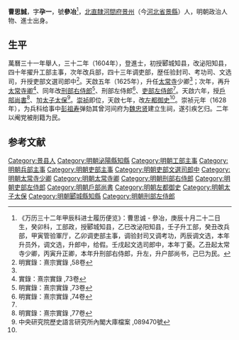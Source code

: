 '''曹思誠'''，字'''孕一'''，號'''參冶'''<ref>《万历三十二年甲辰科进士履历便览》：曹思诚 - 參冶，庚辰十月二十二日生，癸卯科，工部政，授郾城知县，乙巳改泌阳知县，壬子升工部，癸丑改兵部，甲寅管验軍厅，乙卯调吏部主事，调验封司又调考功，丙辰调文选，本年升员外，调文选，升郎中，给假。壬戌起文选司郎中，本年丁憂。乙丑起太常寺少卿，丙寅升正卿，本年升刑部右侍郎，升左，升户部尚书，己巳为民。</ref>，[[北直隸|北直隸]][[河間府|河間府]][[景州|景州]]（今[[河北省|河北省]][[景縣|景縣]]）人，明朝政治人物、進士出身。

== 生平 ==
萬曆三十一年舉人，三十二年（1604年），登進士，初授郾城知县，改泌阳知县，四十年擢升工部主事，次年改兵部，四十三年调吏部，歴任验封司、考功司、文选司，升授吏部文選司郎中<ref name="#1">明實錄：熹宗實錄 ,58卷</ref>。天啟五年（1625年），升任[[太常寺|太常寺]]少卿<ref name="#1"/>；次年，再升[[太常寺卿|太常寺卿]]<ref>實錄：熹宗實錄 ,73卷</ref>、同年改[[刑部右侍郎|刑部右侍郎]]<ref>明實錄：熹宗實錄 ,73卷</ref>、刑部左侍郎<ref name="#2">明實錄：熹宗實錄 ,74卷</ref>、[[吏部左侍郎|吏部左侍郎]]<ref name="#2"/>。天啟六年，授[[戶部尚書|戶部尚書]]<ref>明實錄：熹宗實錄 ,77卷</ref>、加[[太子太保|太子太保]]<ref name="#3">中央研究院歷史語言研究所內閣大庫檔案 ,089470號</ref>。[[崇祯|崇祯]]即位，天啟七年，改[[左都御史|左都御史]]<ref name="#3"/>。崇祯元年（1628年），为兵科给事中[[彭祖寿|彭祖寿]]弹劾其曾河间府为[[魏忠贤|魏忠贤]]建立生祠，遂引疾乞归。二年以阉党被削籍为民。

==参考文献==
{{reflist|2}}

{{start box}}
{{s-off}}
{{s-before|[[李任_(舉人)|李任]]}}
{{s-title|明朝泌陽縣知縣|萬曆年間}}
{{s-after|[[甯養初|甯養初]]}}
{{end box}}

{{萬曆三十二年甲辰科殿試金榜}}

{{Authority control}}

{{DEFAULTSORT:Cao曹}}
[[Category:景县人|Category:景县人]]
[[Category:明朝泌陽縣知縣|Category:明朝泌陽縣知縣]]
[[Category:明朝工部主事|Category:明朝工部主事]]
[[Category:明朝兵部主事|Category:明朝兵部主事]]
[[Category:明朝吏部主事|Category:明朝吏部主事]]
[[Category:明朝吏部文選司郎中|Category:明朝吏部文選司郎中]]
[[Category:明朝太常寺少卿|Category:明朝太常寺少卿]]
[[Category:明朝太常寺卿|Category:明朝太常寺卿]]
[[Category:明朝刑部右侍郎|Category:明朝刑部右侍郎]]
[[Category:明朝吏部左侍郎|Category:明朝吏部左侍郎]]
[[Category:明朝戶部尚書|Category:明朝戶部尚書]]
[[Category:明朝左都御史|Category:明朝左都御史]]
[[Category:明朝太子太保|Category:明朝太子太保]]
[[Category:明朝郾城縣知縣|Category:明朝郾城縣知縣]]
[[Category:明朝刑部左侍郎|Category:明朝刑部左侍郎]]


{{明朝人物小作品}}